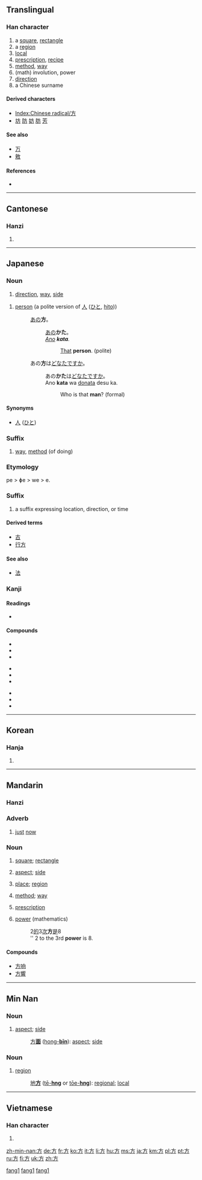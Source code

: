 {{also|万}}
==Translingual==
{{stroke order|type=tbw|strokes=4}}
{{stroke order|type=tanimate}}

===Han character===
{{Han char|rn=70|rad=方|as=00|sn=4|four=0022<sub>7</sub>|canj=卜竹尸 (YHS)}}

# a [[square]], [[rectangle]]
# a [[region]]
# [[local]]
# [[prescription]], [[recipe]]
# [[method]], [[way]]
# (math) involution, power
# [[direction]]
# a Chinese surname

====Derived characters====
* [[Index:Chinese radical/方]]
* [[坊]] [[防]] [[妨]] [[肪]] [[芳]]

====See also====
* [[万]] <!-- Graphically similar -->
* [[敫]]

====References====
* {{Han ref|kx=0481.030|dkj=13620|dj=0842.050|hdz=32172.010|uh=65B9|ud=26041|bh=A4E8|bd=42216}}

----

==Cantonese==

===Hanzi===
{{yue-hanzi|jyut=|y=fong1}}

# {{defn|lang=yue|sort=方00}}

----

==Japanese==

===Noun===
{{ja-noun|k|count=|hira=ほう|rom=hō}}

# [[direction]], [[way]], [[side]]

{{ja-noun|k|count=|hira=かた|rom=kata}}

# [[person]] (a polite version of [[人]] ([[ひと]], [[hito]]))
#: [[あの]]'''方'''。
#:: [[あの]]'''かた'''。
#:: ''[[ano|Ano]] '''kata'''.''
#::: [[that|That]] '''person'''. (polite)
#: あの'''方'''は[[どなた]]ですか。
#:: あの'''かた'''は[[どなた]]ですか。
#:: Ano '''kata''' wa [[donata]] desu ka.
#::: Who is that '''man'''? (formal)

====Synonyms====
* [[人]] ([[ひと]]) {{qualifier|plain}}

===Suffix===
{{ja-pos|k|suffix|hira=かた|rom=kata}}

# [[way]], [[method]] (of doing)

===Etymology===

pe > ɸe > we > e.

===Suffix===
{{ja-pos|h|suffix|hhira=へ|rom=e|hidx=え}}
# a suffix expressing location, direction, or time

====Derived terms====

* [[古]]
* [[行方]]

====See also====
* [[法]]

===Kanji===
{{ja-kanji|grade=2|rs=方00}}

====Readings====
* {{ja-readings|on=[[ほう]] ([[hō]])|kun=[[かた]] ([[kata]]), [[ならべる]] ([[naraberu]]), [[くらべる]] ([[kuraberu]])}}

====Compounds====
{{top3}}
* {{l|ja|sc=Jpan|方正|tr=ほうせい, hōsei}}
* {{l|ja|sc=Jpan|方形|tr=ほうけい, hōkei}}
* {{l|ja|sc=Jpan|方式|tr=ほうしき, hōshiki}}
{{mid3}}
* {{l|ja|sc=Jpan|方術|tr=ほうじゅつ, hōjutsu}}
* {{l|ja|sc=Jpan|方法|tr=ほうほう, hōhō}}
* {{l|ja|sc=Jpan|方面|tr=ほうめん, hōmen}}
{{mid3}}
* {{l|ja|sc=Jpan|方針|tr=ほうしん, hōshin}}
* {{l|ja|sc=Jpan|夕方|tr=ゆうがた, yūgata}}
* {{l|ja|sc=Jpan|味方|tr=みかた, mikata}}
{{bottom}}

----

==Korean==

===Hanja===
{{ko-hanja|hangeul=방|eumhun=모|rv=bang|mr=pang|y=pang}}

# {{defn|lang=ko|sort=方00}}

----

==Mandarin==

===Hanzi===
{{cmn-hanzi|pin=[[fāng]] ([[fang1]]), [[fēng]] ([[feng1]]), [[páng]] ([[pang2]]), [[wǎng]] ([[wang3]])|wg=fang<sup>1</sup>, feng<sup>1</sup>, p'ang<sup>2</sup>, wang<sup>3</sup>}}

===Adverb===
{{cmn-adv|ts|pin=fāng|pint=fang1|rs=方00}}

# {{literary|lang=zh-tw|skey=方00}} [[just]] [[now]]

===Noun===
{{cmn-noun|ts|pin=fāng|pint=fang1|rs=方00}}

# {{Elementary Mandarin|lang=zh-tw|skey=方00}} [[square]]; [[rectangle]]
# {{Intermediate Mandarin|lang=zh-tw|skey=方00}} [[aspect]]; [[side]]
# {{Intermediate Mandarin|lang=zh-tw|skey=方00}} [[place]]; [[region]]
# {{Intermediate Mandarin|lang=zh-tw|skey=方00}} [[method]]; [[way]]
# {{Intermediate Mandarin|lang=zh-tw|skey=方00}} [[prescription]]
# {{Intermediate Mandarin|lang=zh-tw|skey=方00}} [[power]] (mathematics)
#: 2[[的]]3[[次]]'''方'''[[是]]8
#: '' 2 to the 3rd '''power''' is 8.

====Compounds====
* [[方响]]
* [[方響]]

[[Category:zh-cn:Elementary Mandarin|fang1]]
[[Category:zh-cn:Intermediate Mandarin|fang1]]
[[Category:Simplified Chinese literary terms|fang1]]

----

==Min Nan==

===Noun===
{{nan-noun|ts|poj=hong|pojt=hong1|rs=方00}}

# [[aspect]]; [[side]]
#: [[方面|方'''面''']] ([[hong-bīn|hong-'''bīn''']]): [[aspect]]; [[side]]

===Noun===
{{nan-noun|ts|poj=hng|pojt=hng1|rs=方00}}

# [[region]]
#: [[地方|地'''方''']] ([[tē-hng|tē-'''hng''']] or [[tōe-hng|tōe-'''hng''']]): [[regional]]; [[local]]

----

==Vietnamese==

===Han character===
{{vi-hantu|[[phương]], [[vuông]]|rs=方00}}

# {{defn|lang=vi|sort=方00}}

[[zh-min-nan:方]]
[[de:方]]
[[fr:方]]
[[ko:方]]
[[it:方]]
[[li:方]]
[[hu:方]]
[[ms:方]]
[[ja:方]]
[[km:方]]
[[pl:方]]
[[pt:方]]
[[ru:方]]
[[fi:方]]
[[uk:方]]
[[zh:方]]